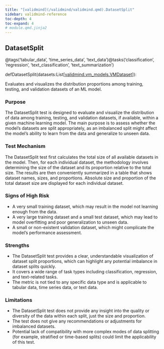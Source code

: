 ```yaml
---
title: "[validmind](/validmind/validmind.qmd).DatasetSplit"
sidebar: validmind-reference
toc-depth: 4
toc-expand: 4
# module.qmd.jinja2
---
```


<!-- function.qmd.jinja2 -->

## DatasetSplit<span class="suffix"></span>

<!-- signatures.jinja2 -->

::: {.signature}

<span class="decorators"><span class="decorator">@<span class="n">tags(<span class="s">'tabular_data'</span>, <span class="s">'time_series_data'</span>, <span class="s">'text_data'</span>)</span></span><span class="decorator">@<span class="n">tasks(<span class="s">'classification'</span>, <span class="s">'regression'</span>, <span class="s">'text_classification'</span>, <span class="s">'text_summarization'</span>)</span></span></span>

<span class="kw">def</span><span class="name">DatasetSplit</span>(<span class="param"><span class="n">datasets</span><span class="p">:</span><span class="n">List</span><span class="p">\[</span><a href="/validmind/validmind/vm_models.qmd#vmdataset">validmind.vm_models.VMDataset</a><span class="p">\]</span></span>):

:::

<!-- docstring.jinja2 -->

Evaluates and visualizes the distribution proportions among training, testing, and validation datasets of an ML model.

### Purpose

The DatasetSplit test is designed to evaluate and visualize the distribution of data among training, testing, and validation datasets, if available, within a given machine learning model. The main purpose is to assess whether the model's datasets are split appropriately, as an imbalanced split might affect the model's ability to learn from the data and generalize to unseen data.

### Test Mechanism

The DatasetSplit test first calculates the total size of all available datasets in the model. Then, for each individual dataset, the methodology involves determining the size of the dataset and its proportion relative to the total size. The results are then conveniently summarized in a table that shows dataset names, sizes, and proportions. Absolute size and proportion of the total dataset size are displayed for each individual dataset.

### Signs of High Risk

- A very small training dataset, which may result in the model not learning enough from the data.
- A very large training dataset and a small test dataset, which may lead to model overfitting and poor generalization to unseen data.
- A small or non-existent validation dataset, which might complicate the model's performance assessment.

### Strengths

- The DatasetSplit test provides a clear, understandable visualization of dataset split proportions, which can highlight any potential imbalance in dataset splits quickly.
- It covers a wide range of task types including classification, regression, and text-related tasks.
- The metric is not tied to any specific data type and is applicable to tabular data, time series data, or text data.

### Limitations

- The DatasetSplit test does not provide any insight into the quality or diversity of the data within each split, just the size and proportion.
- The test does not give any recommendations or adjustments for imbalanced datasets.
- Potential lack of compatibility with more complex modes of data splitting (for example, stratified or time-based splits) could limit the applicability of this test.
